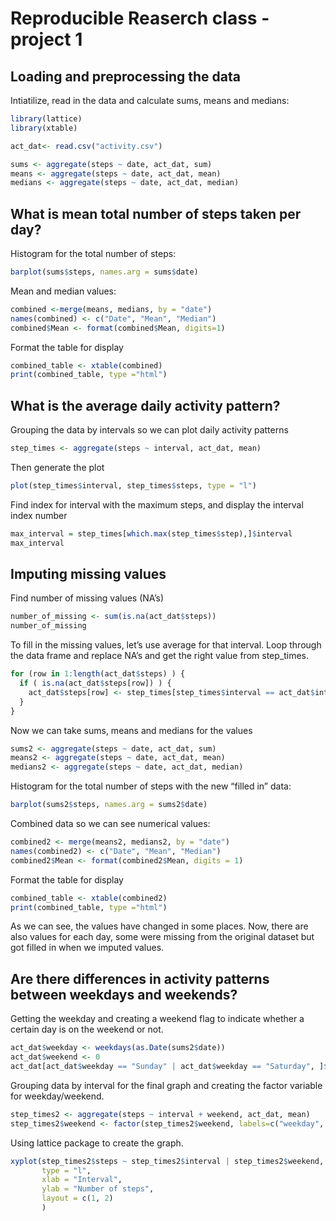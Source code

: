 Reproducible Reaserch class - project 1
========================================================

##  Loading and preprocessing the data

Intiatilize, read in the data and calculate sums, means and medians:

```r
library(lattice)
library(xtable)

act_dat<- read.csv("activity.csv")

sums <- aggregate(steps ~ date, act_dat, sum)
means <- aggregate(steps ~ date, act_dat, mean)
medians <- aggregate(steps ~ date, act_dat, median)

```

## What is mean total number of steps taken per day?

Histogram for the total number of steps:

```r
barplot(sums$steps, names.arg = sums$date)
```

Mean and median values:
```r
combined <-merge(means, medians, by = "date")
names(combined) <- c("Date", "Mean", "Median")
combined$Mean <- format(combined$Mean, digits=1)

```

Format the table for display
```r
combined_table <- xtable(combined)
print(combined_table, type ="html")
```

## What is the average daily activity pattern?

Grouping the data by intervals so we can plot daily activity patterns

```r
step_times <- aggregate(steps ~ interval, act_dat, mean)
```

Then generate the plot

```r
plot(step_times$interval, step_times$steps, type = "l")
```

Find index for interval with the maximum steps, and display the interval index number

```r
max_interval = step_times[which.max(step_times$step),]$interval
max_interval
```

## Imputing missing values

Find number of missing values (NA's)
```r
number_of_missing <- sum(is.na(act_dat$steps))
number_of_missing
```

To fill in the missing values, let's use average for that interval.
Loop through the data frame and replace NA's and get the right value from step_times.

```r
for (row in 1:length(act_dat$steps) ) { 
  if ( is.na(act_dat$steps[row]) ) {
    act_dat$steps[row] <- step_times[step_times$interval == act_dat$interval[row],]$steps
  }
}
```

Now we can take sums, means and medians for the values
```r
sums2 <- aggregate(steps ~ date, act_dat, sum)
means2 <- aggregate(steps ~ date, act_dat, mean)
medians2 <- aggregate(steps ~ date, act_dat, median)

```

Histogram for the total number of steps with the new "filled in" data:

```r
barplot(sums2$steps, names.arg = sums2$date)
```

Combined data so we can see numerical values:

```r
combined2 <- merge(means2, medians2, by = "date")
names(combined2) <- c("Date", "Mean", "Median")
combined2$Mean <- format(combined2$Mean, digits = 1)
```

Format the table for display
```r
combined_table <- xtable(combined2)
print(combined_table, type ="html")
```


As we can see, the values have changed in some places. Now, there are also values for each day, some were missing from the original dataset but got filled in when we imputed values.

## Are there differences in activity patterns between weekdays and weekends?

Getting the weekday and creating a weekend flag to indicate whether a certain day is on the weekend or not.


```r
act_dat$weekday <- weekdays(as.Date(sums2$date))
act_dat$weekend <- 0
act_dat[act_dat$weekday == "Sunday" | act_dat$weekday == "Saturday", ]$weekend <- 1
```

Grouping data by interval for the final graph and creating the factor variable for weekday/weekend.

```r
step_times2 <- aggregate(steps ~ interval + weekend, act_dat, mean)
step_times2$weekend <- factor(step_times2$weekend, labels=c("weekday", "weekend"))
```

Using lattice package to create the graph.

```r
xyplot(step_times2$steps ~ step_times2$interval | step_times2$weekend,
       type = "l",
       xlab = "Interval",
       ylab = "Number of steps",
       layout = c(1, 2)
       )
```

